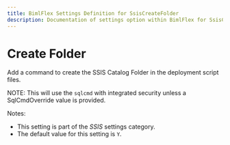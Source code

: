 ---
title: BimlFlex Settings Definition for SsisCreateFolder
description: Documentation of settings option within BimlFlex for SsisCreateFolder
---
<head>
  <meta name="varigenceProduct" content="BimlFlex"></meta>
  <meta name="varigenceArticleType" content="Reference"></meta>
</head>


# Create Folder

Add a command to create the SSIS Catalog Folder in the deployment script files.

NOTE: This will use the `sqlcmd` with integrated security unless a SqlCmdOverride value is provided.

Notes:

* This setting is part of the *SSIS* settings category.
* The default value for this setting is `Y`.
